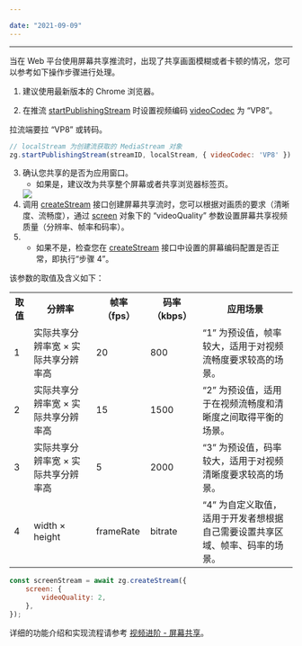 ```yaml
---

date: "2021-09-09"
---
```


<Title>如何解决 Web 平台屏幕共享的质量问题？</Title>



- - -

当在 Web 平台使用屏幕共享推流时，出现了共享画面模糊或者卡顿的情况，您可以参考如下操作步骤进行处理。

1. 建议使用最新版本的 Chrome 浏览器。

2. 在推流 [startPublishingStream](https://doc-zh.zego.im/article/api?doc=Express_Video_SDK_API~javascript_web~class~ZegoExpressEngine&jumpType=route#start-publishing-stream) 时设置视频编码 [videoCodec](https://doc-zh.zego.im/article/api?doc=Express_Video_SDK_API~javascript_web~interface~ZegoWebPublishOption#video-codec) 为 “VP8”。

<Note title="说明">



拉流端要拉 “VP8” 或转码。

</Note>






```javascript
// localStream 为创建流获取的 MediaStream 对象
zg.startPublishingStream(streamID, localStream, { videoCodec: 'VP8' })
```

3. 确认您共享的是否为应用窗口。
   - 如果是，建议改为共享整个屏幕或者共享浏览器标签页。
   <Frame width="512" height="auto" caption=""><Frame width="512" height="auto" caption=""><img src="https://doc-media.zego.im/sdk-doc/Pics/Web/ExpressSDK/Common/Screen_Sharing_Web.png" /></Frame></Frame>
4. 调用 [createStream](https://doc-zh.zego.im/article/api?doc=Express_Video_SDK_API~javascript_web~class~ZegoExpressEngine&jumpType=route#create-stream) 接口创建屏幕共享流时，您可以根据对画质的要求（清晰度、流畅度），通过 [screen](https://doc-zh.zego.im/article/api?doc=Express_Video_SDK_API~javascript_web~interface~ZegoLocalStreamConfig#screen) 对象下的 “videoQuality” 参数设置屏幕共享视频质量（分辨率、帧率和码率）。
5. 
   - 如果不是，检查您在 [createStream](https://doc-zh.zego.im/article/api?doc=Express_Video_SDK_API~javascript_web~class~ZegoExpressEngine&jumpType=route#create-stream) 接口中设置的屏幕编码配置是否正常，即执行“步骤 4”。
   

该参数的取值及含义如下：

<table>
  
  <tbody><tr>
    <th>取值</th>
    <th>分辨率</th>
    <th>帧率（fps）</th>
    <th>码率（kbps）</th>
    <th>应用场景</th>
  </tr>
  <tr>
    <td>1</td>
    <td>实际共享分辨率宽 × 实际共享分辨率高</td>
    <td>20</td>
    <td>800</td>
    <td>“1” 为预设值，帧率较大，适用于对视频流畅度要求较高的场景。</td>
  </tr>
  <tr>
    <td>2</td>
    <td>实际共享分辨率宽 × 实际共享分辨率高</td>
    <td>15</td>
    <td>1500</td>
    <td>“2” 为预设值，适用于在视频流畅度和清晰度之间取得平衡的场景。</td>
  </tr>
  <tr>
    <td>3</td>
    <td>实际共享分辨率宽 × 实际共享分辨率高</td>
    <td>5</td>
    <td>2000</td>
    <td>“3” 为预设值，码率较大，适用于对视频清晰度要求较高的场景。</td>
  </tr>
  <tr>
    <td>4</td>
    <td>width × height</td>
    <td>frameRate</td>
    <td>bitrate</td>
    <td>“4” 为自定义取值，适用于开发者想根据自己需要设置共享区域、帧率、码率的场景。</td>
  </tr>
</tbody></table>

```javascript
const screenStream = await zg.createStream({
    screen: {
        videoQuality: 2,
    },
});
```

<Note title="说明">



详细的功能介绍和实现流程请参考 [视频进阶 - 屏幕共享](/real-time-video-web/video/screen-sharing)。


</Note>


